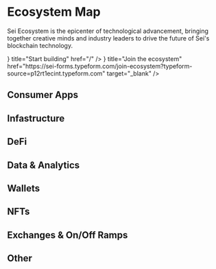
# Ecosystem Map

Sei Ecosystem is the epicenter of technological advancement, bringing together creative minds and industry leaders to drive the future of Sei's blockchain technology.

<Cards>
  <Card icon={<Wrench />} title="Start building" href="/" />
  <Card  icon={<TextCursorInput />} title="Join the ecosystem" href="https://sei-forms.typeform.com/join-ecosystem?typeform-source=p12rt1ecint.typeform.com" target="_blank" />
</Cards>

## Consumer Apps

<EcosystemDynamicSection category="Consumer Apps" />

## Infastructure

<EcosystemDynamicSection category="Infrastructure" />

## DeFi

<EcosystemDynamicSection category="DeFi" />

## Data & Analytics

<EcosystemDynamicSection category="Data & Analytics" />

## Wallets

<EcosystemDynamicSection category="Wallets" />

## NFTs

<EcosystemDynamicSection category="NFTs" />

## Exchanges & On/Off Ramps

<EcosystemDynamicSection category="Exchanges & On/Off Ramps" />

## Other

<EcosystemDynamicSection category="Other" />
